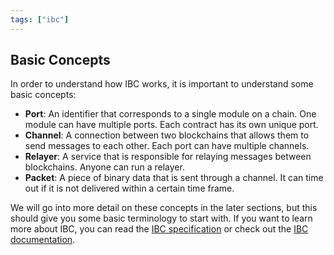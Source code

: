 ```yaml
---
tags: ["ibc"]
---
```



<Tags />

## Basic Concepts

In order to understand how IBC works, it is important to understand some basic
concepts:

- **Port**: An identifier that corresponds to a single module on a chain. One
  module can have multiple ports. Each contract has its own unique port.
- **Channel**: A connection between two blockchains that allows them to send
  messages to each other. Each port can have multiple channels.
- **Relayer**: A service that is responsible for relaying messages between
  blockchains. Anyone can run a relayer.
- **Packet**: A piece of binary data that is sent through a channel. It can time
  out if it is not delivered within a certain time frame.

We will go into more detail on these concepts in the later sections, but this
should give you some basic terminology to start with. If you want to learn more
about IBC, you can read the [IBC specification] or check out the [IBC
documentation].

[IBC specification]: https://github.com/cosmos/ibc
[IBC documentation]: https://ibc.cosmos.network/main

